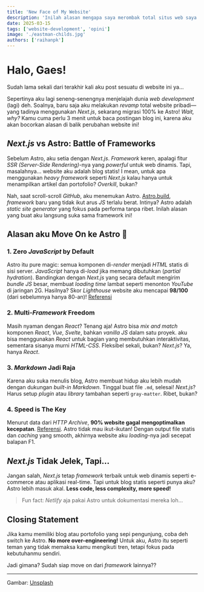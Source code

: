 ```yaml
---
title: 'New Face of My Website'
description: 'Inilah alasan mengapa saya merombak total situs web saya!'
date: 2025-03-15
tags: ['website-development', 'opini']
image: './eastman-childs.jpg'
authors: ['raihanpk']
---
```


# Halo, Gaes!

Sudah lama sekali dari terakhir kali aku post sesuatu di website ini ya...

Sepertinya aku lagi seneng-senengnya menjelajah dunia *web development* (lagi) deh. Soalnya, baru saja aku melakukan *revamp* total website pribadi—yang tadinya menggunakan *Next.js*, sekarang migrasi 100% ke Astro! *Wait, why?*  Kamu cuma perlu 3 menit untuk baca postingan blog ini, karena aku akan bocorkan alasan di balik perubahan website ini!

## *Next.js* vs Astro: Battle of Frameworks

Sebelum Astro, aku setia dengan *Next.js*. *Framework* keren, apalagi fitur *SSR (Server-Side Rendering)*-nya yang *powerful* untuk web dinamis. Tapi, masalahnya… website aku adalah blog statis! I mean, untuk apa menggunakan *heavy framework* seperti *Next.js* kalau hanya untuk menampilkan artikel dan portofolio? *Overkill*, bukan?

Nah, saat scroll-scroll *GitHub*, aku menemukan Astro. [Astro.build](https://astro.build), *framework* baru yang tidak ikut arus *JS* terlalu berat. Intinya? Astro adalah *static site generator* yang fokus pada performa tanpa ribet. Inilah alasan yang buat aku langsung suka sama framework ini!

## Alasan aku Move On ke Astro 🚀

### 1. Zero *JavaScript* by Default

Astro itu pure magic: semua komponen di-*render* menjadi *HTML* statis di sisi server. *JavaScript* hanya di-*load* jika memang dibutuhkan (*partial hydration*). Bandingkan dengan *Next.js* yang secara default mengirim *bundle JS* besar, membuat *loading time* lambat seperti menonton *YouTube* di jaringan 2G. Hasilnya? Skor *Lighthouse* website aku mencapai **98/100** (dari sebelumnya hanya 80-an)! [Referensi](https://web.dev/performance-scoring/)

### 2. Multi-*Framework* Freedom

Masih nyaman dengan *React*? Tenang aja! Astro bisa *mix and match* komponen *React*, *Vue*, *Svelte*, bahkan *vanilla JS* dalam satu proyek. aku bisa menggunakan *React* untuk bagian yang membutuhkan interaktivitas, sementara sisanya murni *HTML-CSS*. Fleksibel sekali, bukan? *Next.js*? Ya, hanya *React*.

### 3. *Markdown* Jadi Raja

Karena aku suka menulis blog, Astro membuat hidup aku lebih mudah dengan dukungan *built-in Markdown*. Tinggal buat file `.md`, selesai! *Next.js*? Harus setup *plugin* atau *library* tambahan seperti `gray-matter`. Ribet, bukan?

### 4. Speed is The Key

Menurut data dari *HTTP Archive*, **90% website gagal mengoptimalkan kecepatan**. [Referensi](https://httparchive.org/reports/state-of-the-web#bytesTotal). Astro tidak mau ikut-ikutan! Dengan output file statis dan *caching* yang smooth, akhirnya website aku *loading*-nya jadi secepat balapan F1.

## *Next.js* Tidak Jelek, Tapi…

Jangan salah, *Next.js* tetap *framework* terbaik untuk web dinamis seperti e-commerce atau aplikasi real-time. Tapi untuk blog statis seperti punya aku? Astro lebih masuk akal. **Less code, less complexity, more speed!**

> Fun fact: *Netlify* aja pakai Astro untuk dokumentasi mereka loh...

## Closing Statement

Jika kamu memiliki blog atau portofolio yang sepi pengunjung, coba deh switch ke Astro. **No more over-engineering!** Untuk aku, Astro itu seperti teman yang tidak memaksa kamu mengikuti tren, tetapi fokus pada kebutuhanmu sendiri.

Jadi gimana? Sudah siap move on dari *framework* lainnya??

---

Gambar: [Unsplash](https://unsplash.com)
